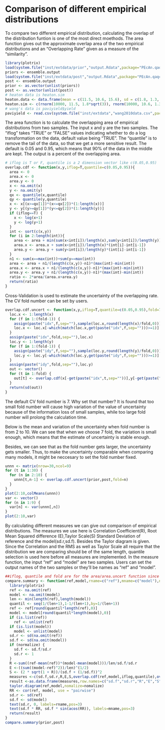Comparison of different empirical distributions
========================================================
To compare two different empirical distribution, calculating the overlap of the distribution funtion is one of the most direct moethods. The area function gives out the approximate overlap area of the two empirical distributions and an "Overlapping Rate" given as a measure of the "similarity".
```r
library(plotrix)
load(system.file("inst/extdata/prior","output.Rdata",package="PEcAn.qaqc"))
priors <- ensemble.output
load(system.file("inst/extdata/post","output.Rdata",package="PEcAn.qaqc"))
post <- ensemble.output
prior <- as.vector(unlist(priors))
post <- as.vector(unlist(post))
# heaton data is heaton.sim
heaton.data <- data.frame(mean = c(11.5, 10.6, 15.6), sd = c(1.8, 1.3, 2.6) * sqrt(4))
heaton.sim <- c(rnorm(10000, 11.5, 1.8*sqrt(3)), rnorm(10000, 10.6, 1.3 * sqrt(3)), rnorm(10000, 15.6, 2.6 * sqrt(3))) 
# wang's data is paviyield$yield
paviyield <- read.csv(system.file("inst/extdata","wang2010data.csv",package="PEcAn.qaqc"), sep = ';', header = F)

```
The area function is to calculate the overlapping area of empirical distributions from two samples. The input x and y are the two samples. The "iflog" takes "TRUE" or "FALSE" values indicating whether to do a log transformation on the data, default value being "TRUE". The "quantile" is to remove the tail of the data, so that we get a more sensitive result. The default is 0.05 and 0.95, which means that 90% of the data in the middle are kept. The output is a percent of the overlapping area. 
```r
# iflog is T or F, quantile is a 2 dimension vector like c(0.05,0.95)
overlap.cdf <- function(x,y,iflog=T,quantile=c(0.05,0.95)){
  area <- 0
  area.x <- 0
  area.y <- 0
  x <- na.omit(x)
  y <- na.omit(y)
  qx <- quantile(x,quantile)
  qy <- quantile(y,quantile)
  x <- x[(x>=qx[1])*(x<=qx[2])*(1:length(x))]
  y <- y[(y>=qy[1])*(y<=qy[2])*(1:length(y))]
  if (iflog==T) {
    x <- log(x+1)
    y <- log(y+1)
  }
  int <- sort(c(x,y))
  for (i in 2:length(int)){
    area <- area + min(sum(x<int[i])/length(x),sum(y<int[i])/length(y))*(int[i]-int[i-1])
    area.x <- area.x + sum(x<int[i])/length(x)*(int[i]-int[i-1])
    area.y <- area.y + sum(y<int[i])/length(y)*(int[i]-int[i-1])
  }
  n1 <- sum(x==max(int))+sum(y==max(int))
  area <- area + n1/(length(c(x,y))-n1)*(max(int)-min(int))
  area.x <- area.x + n1/(length(c(x,y))-n1)*(max(int)-min(int))
  area.y <- area.y + n1/(length(c(x,y))-n1)*(max(int)-min(int))
  ratio <- 2*area/(area.x+area.y)
  return(ratio)
}
```
  Cross-Validation is used to estimate the uncertainty of the overlapping rate. The CV fold number can be set by users. 

```r
overlap.cdf.uncert <- function(x,y,iflog=T,quantile=c(0.05,0.95),fold=7) {
  loc.x <- 1:length(x)
  for (f in 1:(fold-1)) {
    assign(paste("idx",f,sep=""),sample(loc.x,round(length(x)/fold,0)))
    loc.x <- loc.x[-which(match(loc.x,get(paste("idx",f,sep="")))>=1)]
  }
  assign(paste("idx",fold,sep=""),loc.x)
  loc.y <- 1:length(y)
  for (f in 1:(fold-1)) {
    assign(paste("idy",f,sep=""),sample(loc.y,round(length(y)/fold,0)))
    loc.y <- loc.y[-which(match(loc.y,get(paste("idy",f,sep="")))>=1)]
  }
  assign(paste("idy",fold,sep=""),loc.y)
  out <- vector()
  for (t in 1:fold) {
    out[t] <- overlap.cdf(x[-get(paste("idx",t,sep=""))],y[-get(paste("idy",t,sep=""))],iflog,quantile)
  }
  return(sd(out))
}
```
  
  The default CV fold number is 7. Why set that number? It is found that too small fold number will cause high variation of the value of uncertainty because of the information loss of small samples, while too large fold number will prolong the calculation time. 

  Below is the mean and variation of the uncertainty when fold number is from 2 to 10. We can see that when we choose 7 fold, the variation is small enough, which means that the estimate of uncertainty is stable enough. 
  
  Besides, we can see that as the fold number gets larger, the uncertainty gets smaller. Thus, to make the uncertainty comparable when comparing many models, it might be neccesary to set the fold number fixed. 


```r
unnn <- matrix(nrow=30,ncol=9)
for (t in 1:30) {
  for (n in 2:10) {
    unnn[t,n-1] <- overlap.cdf.uncert(prior,post,fold=n)
  }
}
plot(2:10,colMeans(unnn))
var <- vector()
for (n in 1:9) {
  var[n] <- var(unnn[,n])
}
plot(2:10,var)
```
  
  By calculating different measures we can give out comparison of empirical distributions. The measures we use here is Correlation Coefficient(R), Root Mean Squared difference (E),Taylor Scale(S) Standard Deviation of reference and the model(sd.r,sd.f). Besides the Taylor diagram is given.
  Since the Correlation and the RMS as well as Taylor Scale all require that the distribution we are comparing should be of the same length, quantile selection is used here before all measures are implemented.
  In the measure function, the input "ref" and "model" are two samples. Users can set the output names of the two samples or they'll be names as "ref" and "model".

```r
##iflog, quantile and fold are for the area/area.uncert function since both will be called within this function. rname and mname is the name of the two distributions that will show in the plot. 
compare.summary <- function(ref,model,rname=c("ref"),mname=c("model"),normalize=FALSE,iflog=T,quantile=c(0.05,0.95),fold=c(7)){
  library(plotrix)
  ref <- na.omit(ref)
  model <- na.omit(model)
  len <- min(length(ref),length(model))
  quantil <- seq(1/(len+1),1-1/(len+1),by=1/(len+1))
  ref <- ref[round(quantil*length(ref),0)]
  model <- model[round(quantil*length(model),0)]
  if (is.list(ref)) 
    ref <- unlist(ref)
  if (is.list(model)) 
    model <- unlist(model)
  sd.r <- sd(na.omit(ref))
  sd.f <- sd(na.omit(model))
  if (normalize) {
    sd.f <- sd.f/sd.r
    sd.r <- 1
  }
  R <-sum((ref-mean(ref))*(model-mean(model)))/len/sd.f/sd.r
  E <-((sum((model-ref)^2))/len)^(1/2)
  S <- (2 * sqrt(1 + R))/(sd.f + (1/sd.f))^2
  measures <-c(sd.f,sd.r,R,E,S,overlap.cdf(ref,model,iflog,quantile),overlap.cdf.uncert(ref,model,iflog,quantile,fold))
  result <-as.data.frame(measures,row.names=c("sd.f","sd.r","R","E","S","overlap","sd.overlap"))
  taylor.diagram(ref,model,nomalize=nomalize)
  RR <- cor(ref, model, use = "pairwise")
  sd.r <- sd(ref)
  sd.f <- sd(model)
  text(sd.r, 0, labels=rname,pos=3)
  text(sd.f * RR, sd.f * sin(acos(RR)), labels=mname,pos=3)
  return(result)
}
compare.summary(prior,post)
```


